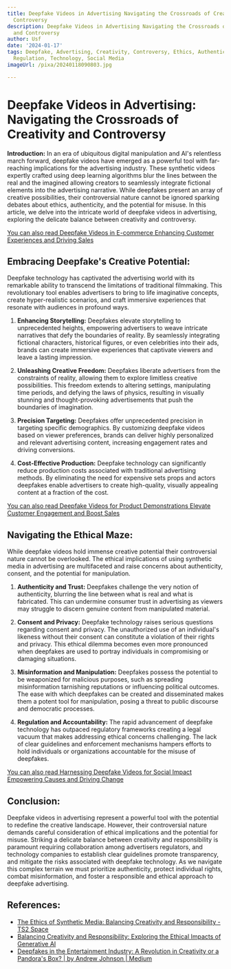 ```yaml
---
title: Deepfake Videos in Advertising Navigating the Crossroads of Creativity and
  Controversy
description: Deepfake Videos in Advertising Navigating the Crossroads of Creativity
  and Controversy
author: Usf
date: '2024-01-17'
tags: Deepfake, Advertising, Creativity, Controversy, Ethics, Authenticity, Misinformation,
  Regulation, Technology, Social Media
imageUrl: /pixa/20240118090803.jpg

---
```

# Deepfake  Videos in Advertising: Navigating the Crossroads of Creativity and Controversy

**Introduction:**
In an era of ubiquitous digital  manipulation and AI's relentless march forward, deepfake videos have emerged as a powerful tool with far-reaching implications for the advertising industry. These synthetic videos expertly  crafted using deep learning algorithms blur the lines between the real  and the imagined allowing creators to seamlessly integrate fictional elements into the advertising narrative. While  deepfakes present an array of creative possibilities, their controversial nature cannot be ignored sparking  debates about ethics, authenticity, and the potential for misuse. In this article, we delve into the intricate world of deepfake videos in advertising, exploring the delicate balance between creativity and controversy.

[You can also read Deepfake  Videos in  E-commerce Enhancing  Customer Experiences and Driving Sales](Deepfake%20Videos%20in%20E-commerce%20Enhancing%20Customer%20Experiences%20and%20Driving%20Sales)


## Embracing Deepfake's Creative Potential:

Deepfake technology has captivated  the advertising world with its remarkable ability to transcend the limitations  of  traditional filmmaking. This revolutionary tool enables advertisers to bring to life imaginative concepts, create hyper-realistic scenarios,  and craft  immersive experiences that resonate with  audiences in profound ways.

1.  **Enhancing Storytelling:** Deepfakes elevate storytelling to unprecedented heights, empowering advertisers to weave intricate narratives that defy the boundaries of reality. By seamlessly integrating fictional characters, historical figures, or even celebrities into their ads, brands can create immersive experiences that captivate viewers and  leave a lasting impression.

2. **Unleashing Creative  Freedom:** Deepfakes liberate advertisers from the constraints of reality, allowing  them to explore limitless creative possibilities. This freedom extends to altering settings, manipulating time periods, and defying the laws of physics,  resulting  in visually stunning and thought-provoking advertisements that push the boundaries of imagination.

3. **Precision Targeting:** Deepfakes  offer unprecedented precision in targeting specific demographics. By customizing deepfake  videos based  on viewer preferences, brands can  deliver highly  personalized and relevant advertising content, increasing engagement rates and driving conversions.

4. **Cost-Effective Production:** Deepfake technology can significantly reduce production costs associated  with traditional advertising methods. By eliminating  the need for expensive  sets props and actors deepfakes  enable advertisers to create  high-quality,  visually appealing content at a fraction of the cost.

[You can  also read Deepfake Videos for Product Demonstrations Elevate Customer  Engagement and Boost Sales](Deepfake%20Videos%20for%20Product%20Demonstrations%20Elevate%20Customer%20Engagement%20and%20Boost%20Sales)


## Navigating the Ethical  Maze:

While  deepfake videos hold  immense creative potential their controversial nature cannot be overlooked. The ethical implications of using synthetic media in advertising are multifaceted and raise concerns about authenticity, consent, and the potential for manipulation.

1.  **Authenticity and Trust:**  Deepfakes challenge the very notion of authenticity, blurring the  line between what is  real and what is fabricated. This can undermine consumer  trust in advertising as viewers may struggle to discern genuine  content from manipulated material.

2. **Consent and Privacy:** Deepfake technology raises serious questions regarding consent and privacy. The unauthorized use of an individual's  likeness without their consent can constitute a violation  of  their rights and privacy. This ethical dilemma  becomes even more pronounced when deepfakes are used  to portray individuals in compromising or damaging situations.

3. **Misinformation and Manipulation:** Deepfakes possess the potential to be weaponized for malicious purposes, such as spreading misinformation tarnishing reputations or influencing political outcomes. The ease with which deepfakes can be created and disseminated makes them a potent tool for manipulation, posing a threat to public discourse and democratic processes.

4. **Regulation and Accountability:** The rapid advancement of deepfake technology has outpaced regulatory frameworks creating a legal vacuum that makes addressing ethical  concerns challenging. The lack of clear guidelines and enforcement mechanisms hampers efforts to hold individuals or organizations accountable for the misuse of deepfakes.

[You can also read Harnessing Deepfake Videos for  Social Impact Empowering Causes and Driving  Change](Harnessing%20Deepfake%20Videos%20for%20Social%20Impact%20Empowering%20Causes%20and%20Driving%20Change)


##  Conclusion:

Deepfake videos  in advertising represent a powerful tool with the potential to redefine the creative landscape. However, their controversial nature  demands careful  consideration of  ethical implications and the potential  for misuse. Striking  a delicate balance between creativity  and responsibility is paramount  requiring collaboration among  advertisers  regulators, and  technology companies to establish clear  guidelines promote transparency, and mitigate  the risks associated  with deepfake technology. As we navigate this complex terrain we must prioritize authenticity, protect  individual rights, combat misinformation, and foster a responsible and ethical approach to deepfake advertising.

## References:
- [The Ethics of Synthetic Media: Balancing Creativity and Responsibility - TS2 Space](https://ts2.space/en/the-ethics-of-synthetic-media-balancing-creativity-and-responsibility/)
- [Balancing Creativity and Responsibility: Exploring the Ethical Impacts of Generative AI](https://www.linkedin.com/pulse/balancing-creativity-responsibility-exploring-ethical-shiv-kumar)
- [Deepfakes in the Entertainment Industry: A Revolution in Creativity or a Pandora's Box? | by Andrew Johnson | Medium](https://medium.com/@andrew_johnson_4/deepfakes-in-the-entertainment-industry-a-revolution-in-creativity-or-a-pandoras-box-9acd467a7f9)
